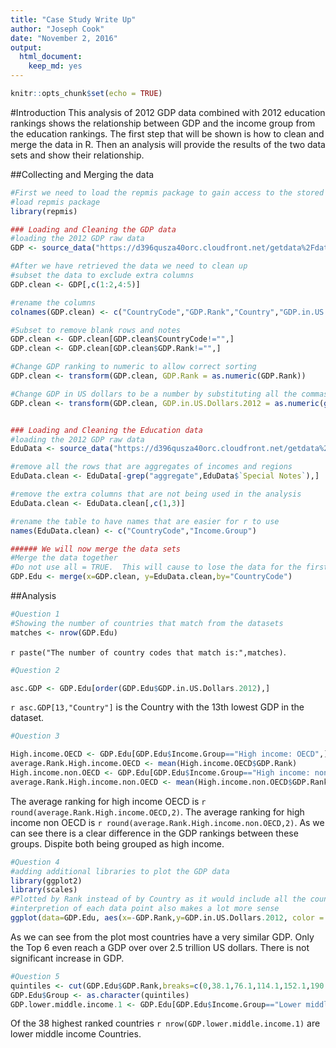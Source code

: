```yaml
---
title: "Case Study Write Up"
author: "Joseph Cook"
date: "November 2, 2016"
output: 
  html_document: 
    keep_md: yes
---
```

```r
knitr::opts_chunk$set(echo = TRUE)
```
#Introduction
This analysis of 2012 GDP data combined with 2012 education rankings shows the relationship between GDP and the income group from the education rankings.  The first step that will be shown is how to clean and merge the data in R. Then an analysis will provide the results of the two data sets and show their relationship.

##Collecting and Merging the data
```r
#First we need to load the repmis package to gain access to the stored data
#load repmis package
library(repmis)

### Loading and Cleaning the GDP data
#loading the 2012 GDP raw data
GDP <- source_data("https://d396qusza40orc.cloudfront.net/getdata%2Fdata%2FGDP.csv")

#After we have retrieved the data we need to clean up
#subset the data to exclude extra columns
GDP.clean <- GDP[,c(1:2,4:5)]

#rename the columns
colnames(GDP.clean) <- c("CountryCode","GDP.Rank","Country","GDP.in.US.Dollars.2012")

#Subset to remove blank rows and notes
GDP.clean <- GDP.clean[GDP.clean$CountryCode!="",]
GDP.clean <- GDP.clean[GDP.clean$GDP.Rank!="",]

#Change GDP ranking to numeric to allow correct sorting
GDP.clean <- transform(GDP.clean, GDP.Rank = as.numeric(GDP.Rank))

#Change GDP in US dollars to be a number by substituting all the commas out and changing the class to numeric
GDP.clean <- transform(GDP.clean, GDP.in.US.Dollars.2012 = as.numeric(gsub(",","",GDP.in.US.Dollars.2012)))


### Loading and Cleaning the Education data
#loading the 2012 GDP raw data
EduData <- source_data("https://d396qusza40orc.cloudfront.net/getdata%2Fdata%2FEDSTATS_Country.csv")

#remove all the rows that are aggregates of incomes and regions
EduData.clean <- EduData[-grep("aggregate",EduData$`Special Notes`),]

#remove the extra columns that are not being used in the analysis
EduData.clean <- EduData.clean[,c(1,3)]

#rename the table to have names that are easier for r to use
names(EduData.clean) <- c("CountryCode","Income.Group")

###### We will now merge the data sets
#Merge the data together
#Do not use all = TRUE.  This will cause to lose the data for the first question
GDP.Edu <- merge(x=GDP.clean, y=EduData.clean,by="CountryCode")

```
##Analysis
```r
#Question 1
#Showing the number of countries that match from the datasets
matches <- nrow(GDP.Edu)
```
`r paste("The number of country codes that match is:",matches)`.
```r
#Question 2

asc.GDP <- GDP.Edu[order(GDP.Edu$GDP.in.US.Dollars.2012),]
```
`r asc.GDP[13,"Country"]` is the Country with the 13th lowest GDP in the dataset.
```r
#Question 3

High.income.OECD <- GDP.Edu[GDP.Edu$Income.Group=="High income: OECD",]
average.Rank.High.income.OECD <- mean(High.income.OECD$GDP.Rank)
High.income.non.OECD <- GDP.Edu[GDP.Edu$Income.Group=="High income: nonOECD",]
average.Rank.High.income.non.OECD <- mean(High.income.non.OECD$GDP.Rank)
```

The average ranking for high income OECD is `r round(average.Rank.High.income.OECD,2)`.  The average ranking for high income non OECD is `r round(average.Rank.High.income.non.OECD,2)`. As we can see there is a clear difference in the GDP rankings between these groups.  Dispite both being grouped as high income.


```r
#Question 4
#adding additional libraries to plot the GDP data
library(ggplot2)
library(scales)
#Plotted by Rank instead of by Country as it would include all the countries and plot looked a lot cleaner
#interpretion of each data point also makes a lot more sense
ggplot(data=GDP.Edu, aes(x=-GDP.Rank,y=GDP.in.US.Dollars.2012, color = factor(Income.Group)))+ geom_point()+ labs(x="Country Rank",y="GDP in Millions US") + theme(legend.title = element_text(color = "black", size=16, face="bold")) + scale_color_discrete(name="Income Group") + scale_y_continuous(labels= comma)
```
As we can see from the plot most countries have a very similar GDP.  Only the Top 6 even reach a GDP over over 2.5 trillion US dollars.  There is not significant increase in GDP.  
```r
#Question 5
quintiles <- cut(GDP.Edu$GDP.Rank,breaks=c(0,38.1,76.1,114.1,152.1,190.1),labels= c(1,2,3,4,5))
GDP.Edu$Group <- as.character(quintiles)
GDP.lower.middle.income.1 <- GDP.Edu[GDP.Edu$Income.Group=="Lower middle income" & GDP.Edu$Group=="1",]
```
Of the 38 highest ranked countries `r nrow(GDP.lower.middle.income.1)` are lower middle income Countries.